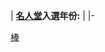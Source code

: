 | '''[[棒球名人堂|名人堂]]入選年份:'''
| {{{inductiondate}}}
|-<noinclude>
[[Category:棒球模板|{{PAGENAME}}]]
[[Category:体育人物信息框模板|棒]]
</noinclude>